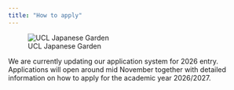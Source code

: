 ```yaml
---
title: "How to apply"
---
```


![UCL Japanese Garden](../static/japanese_garden.jpg)

We are currently updating our application system for 2026 entry. Applications will open around mid November together with detailed information on how to apply for the academic year 2026/2027.
